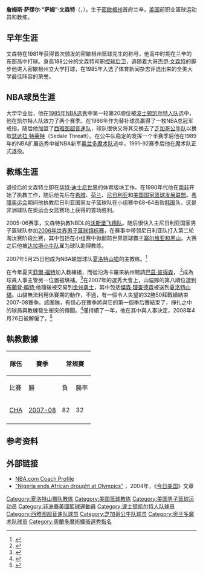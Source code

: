 {{Infobox NBA Player
| name = 萨姆·文森特<br/>Sam Vincent
| position = [[得分后卫|得分后卫]]
| height_ft = 6
| height_in = 2
| weight_lb = 185<!--磅-->
| birth_date = {{birth date and age|1963|5|18}}
| birth_place = {{USA}}[[密歇根州|密歇根州]][[兰辛_(密歇根州)|兰辛]]
| nationality = USA
| highschool = 兰辛东部高中
| college = [[密歇根州立大学|密歇根州立大学]]
| team = 退役
| draft = 第一轮第20顺位
| draft_year = 1985年
| draft_team = [[波士顿凯尔特人队|波士顿凯尔特人队]]
| career_start = 1985年
| career_end =1992年
| former_teams = 波士顿凯尔特人队<br>[[奥兰多魔术队|奥兰多魔术队]]
| awards = 密歇根州篮球先生
}}
'''詹姆斯·萨缪尔·“萨姆”·文森特'''（{{lang-en|'''James Samuel "Sam" Vincent'''}}，{{bd|1963年|5月18日|}}），生于[[密歇根州|密歇根州]]首府兰辛，[[美国|美国]]前职业篮球运动员和教练。

==早年生涯==
文森特在1981年获得首次颁发的密歇根州篮球先生的称号，他高中时期在兰辛的东部高中打球。身高188公分的文森特司职[[控球后卫|控球后卫]]，追随着大哥[[杰伊·文森特|杰伊·文森特]]的脚步他进入密歇根州立大学打球，在1985年入选了体育新闻杂志评选出来的全美大学最佳阵容的荣誉。

==NBA球员生涯==
大学毕业后，他在[[1985年NBA选秀|1985年NBA选秀]]中第一轮第20顺位被[[波士顿凯尔特人队|波士顿凯尔特人队]]选中，他在凯尔特人队效力了两个赛季。在1986年作为替补球员赢得了一枚NBA总冠军戒指，随后他加盟了[[西雅图超音速队|西雅图超音速队]]，球队很快又将其交换去了[[芝加哥公牛队|芝加哥公牛队]]以换取[[瑟达拉·特莱特|瑟达拉·特莱特]]（Sedale Threatt）。在公牛队稳定的发挥一个半赛季后他在1989年的NBA扩展选秀中被NBA新军[[奥兰多魔术队|奥兰多魔术队]]选中，1991-92赛季后他在魔术队正式退役。

==教练生涯==
退役后的文森特立即在[[華特迪士尼世界度假區|华特·迪士尼世界]]的体育版块工作。在1990年代他在[[南非|南非]]开始了执教工作，随后他先后在[[希腊|希腊]]、[[荷兰|荷兰]]、[[尼日利亚|尼日利亚]]和[[美国国家篮球发展联盟|美国国家篮球发展联盟]]。[[2004年夏季奥林匹克运动会|希腊奥运会]]期间他执教尼日利亚国家女子篮球队在小组赛中68-64击败[[韩国|韩国]]队，这是非洲球队在奥运会女篮赛场上获得的首场胜利。

2005-06赛季，文森特执教NBDL的[[沃斯堡飞翔队|沃斯堡飞翔队]]。随后很快入主尼日利亚国家男子篮球队参加[[2006年世界男子篮球锦标赛|2006年世界男子篮球锦标赛]]，在赛事中带领尼日利亚队打入第二轮淘汰赛阶段比赛，其中包括在小组赛中掀翻前世界篮球霸主[[塞尔维亚和黑山|塞尔维亚和黑山]]。大赛之后他被[[达拉斯小牛队|达拉斯小牛队]]雇为球队助理教练。

2007年5月25日他成为NBA联盟球队[[夏洛特山猫|夏洛特山猫]]的主教练。<ref>{{cite news | title = Bobcats New Era Begins With Vincent | author = Charlotte Bobcats | publisher = [[夏洛特山猫队|夏洛特山猫队]] | date = 2007-05-25 | url = http://www.nba.com/bobcats/vincent_coach_070525.html | deadurl = yes | archiveurl = https://web.archive.org/web/20090307043350/http://www.nba.com/bobcats/vincent_coach_070525.html | archivedate = 2009-03-07 }}</ref>

在今年夏天[[菲爾·福特|菲爾·福特]]加入教練組，而從沿海卡羅來納州聘請[[巴茲·彼得森|巴茲·彼得森]]，.<ref>{{cite news |title=More Members Added To Basketball Operations Staff |publisher=Charlotte Bobcats |date=June 18, 2007 |accessdate=June 30, 2009 |url=http://www.nba.com/bobcats/bobcats_coaches_070618.html |deadurl=yes |archiveurl=https://web.archive.org/web/20090430100508/http://www.nba.com/bobcats/bobcats_coaches_070618.html |archivedate=2009-04-30}}</ref>成為球員人事主管另一位置被填補。<ref name="Assistants">{{cite news |title=Bobcats Announce Portion Of Coaching Staff |publisher=Charlotte Bobcats |date=June 7, 2007 |accessdate=June 30, 2009 |url=http://www.nba.com/bobcats/bobcats_coaches_070607.html |deadurl=yes |archiveurl=https://web.archive.org/web/20090307043845/http://www.nba.com/bobcats/bobcats_coaches_070607.html |archivedate=2009-03-07}}</ref>在2007年的選秀大會上，山貓隊的第八順位選到[[布蘭登·賴特|布蘭登·賴特]];他隨後被交易到[[金州勇士|金州勇士]]，其中包括[[傑森·理查德森|傑森·理查德森]]被送到[[夏洛特山貓|夏洛特山貓]]。山貓無法利用休賽期的動作，不過，有一個令人失望的32勝50拜戰績結束2007-08賽季。該團隊，有信心在賽季將與它的第一個季后賽結束了，掙扎之中的球員與教練發生衝突的傳聞。<ref>{{cite news |title=Bobcats fire Sam Vincent as coach after one season |agency=Associated Press |publisher=USA Today |date=April 26, 2008 |accessdate=June 30, 2009 |url=http://www.usatoday.com/sports/basketball/nba/bobcats/2008-04-26-vincent-fired_N.htm |archive-date=2012-03-13 |archive-url=https://web.archive.org/web/20120313112419/http://www.usatoday.com/sports/basketball/nba/bobcats/2008-04-26-vincent-fired_N.htm |dead-url=no }}</ref>僅持續了一年，他在其中與人事決定，2008年4月26日被解僱了。<ref>{{cite news |title=Sam Vincent Relieved of Head Coaching Duties |publisher=Charlotte Bobcats |date=April 26, 2008 |accessdate=June 30, 2009 |url=http://www.nba.com/bobcats/release_vincent_relieved_080426.html |deadurl=yes |archiveurl=https://web.archive.org/web/20090115212517/http://www.nba.com/bobcats/release_vincent_relieved_080426.html |archivedate=2009-01-15}}</ref>

==執教數據==
{| class="wikitable" style="font-size: 95%; text-align:center;"
|-
! rowspan="2"|隊伍 !! rowspan="2"|賽季 !! colspan="5"|常規賽!! rowspan="2"|季後賽
|-
! 比賽 !! 勝 !! 負 !! 勝率!! 完成
|-
![[夏洛特山猫|CHA]]||[[2007-08_NBA賽季|2007-08]]
|82||32||50||.390||東南賽區第四名||未進入
|- 
|}

==参考资料==
{{reflist}}

==外部链接==
*[https://web.archive.org/web/20071106132238/http://www.nba.com/coachfile/sam_vincent/index.html?nav=page NBA.com Coach Profile]{{en}}
*[http://www.usatoday.com/sports/olympics/athens/basketball/2004-08-24-nigerian-women_x.htm "Nigeria ends African drought at Olympics"] {{Wayback|url=http://www.usatoday.com/sports/olympics/athens/basketball/2004-08-24-nigerian-women_x.htm |date=20110122182836 }}，2004年，《[[今日美国|今日美国]]》文章 {{en}}

{{start box}} 
{{succession box|3=[[夏洛特山猫队|夏洛特山猫队]]主教练|1=[[伯尼·比克斯达夫|伯尼·比克斯达夫]] |2=[[拉里·布朗|拉里·布朗]]|4=2007－2008}}
{{end box}}

{{1985 NBA Draft}}
{{Charlotte Bobcats}}
{{Boston Celtics 1985-86 NBA champions}}
{{Authority control}}

{{DEFAULTSORT:Vincent, Sam}}
[[Category:夏洛特山猫队教练|Category:夏洛特山猫队教练]]
[[Category:美国篮球教练|Category:美国篮球教练]]
[[Category:美国男子篮球运动员|Category:美国男子篮球运动员]]
[[Category:非洲裔美國籃球運動員|Category:非洲裔美國籃球運動員]]
[[Category:波士顿凯尔特人队球员|Category:波士顿凯尔特人队球员]]
[[Category:西雅图超音速队球员|Category:西雅图超音速队球员]]
[[Category:芝加哥公牛队球员|Category:芝加哥公牛队球员]]
[[Category:奥兰多魔术队球员|Category:奥兰多魔术队球员]]
[[Category:奧蘭多魔術擴張選秀指名|Category:奧蘭多魔術擴張選秀指名]]